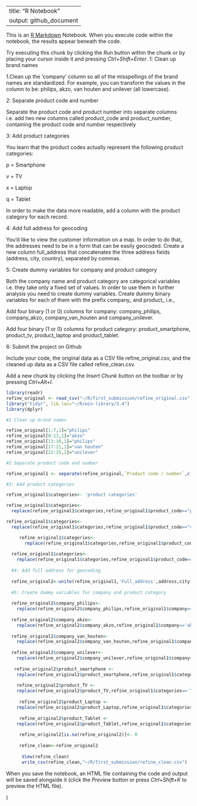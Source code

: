 

---
title: "R Notebook"
output: github_document
---

This is an [R Markdown](http://rmarkdown.rstudio.com) Notebook. When you execute code within the notebook, the results appear beneath the code. 

Try executing this chunk by clicking the *Run* button within the chunk or by placing your cursor inside it and pressing *Ctrl+Shift+Enter*. 
1: Clean up brand names



1.Clean up the 'company' column so all of the misspellings of the brand names are standardized. For example, you can transform the values in the column to be: philips, akzo, van houten and unilever (all lowercase).

2: Separate product code and number

Separate the product code and product number into separate columns i.e. add two new columns called product_code and product_number, containing the product code and number respectively

3: Add product categories

You learn that the product codes actually represent the following product categories:

p = Smartphone

v = TV

x = Laptop

q = Tablet

In order to make the data more readable, add a column with the product category for each record.

4: Add full address for geocoding

You'd like to view the customer information on a map. In order to do that, the addresses need to be in a form that can be easily geocoded. Create a new column full_address that concatenates the three address fields (address, city, country), separated by commas.

5: Create dummy variables for company and product category

Both the company name and product category are categorical variables i.e. they take only a fixed set of values. In order to use them in further analysis you need to create dummy variables. Create dummy binary variables for each of them with the prefix company_ and product_ i.e.,

Add four binary (1 or 0) columns for company: company_philips, company_akzo, company_van_houten and company_unilever.

Add four binary (1 or 0) columns for product category: product_smartphone, product_tv, product_laptop and product_tablet.

6: Submit the project on Github

Include your code, the original data as a CSV file refine_original.csv, and the cleaned up data as a CSV file called refine_clean.csv.


Add a new chunk by clicking the *Insert Chunk* button on the toolbar or by pressing *Ctrl+Alt+I*.
```{r}
library(readr)
refine_original <- read_csv("~/R/first_submission/refine_original.csv")
library("tidyr", lib.loc="~/R/win-library/3.4")
library(dplyr)

#1 Clean up brand names

refine_original[1:7,1]="philips"
refine_original[8:13,1]="akzo"
refine_original[13:16,1]="philips"
refine_original[17:21,1]="van houten"
refine_original[22:25,1]="unilever"

#2 Separate product code and number

refine_original1 <- separate(refine_original,`Product code / number`,c('product_code','product_number'), sep="-")

#3: Add product categories

refine_original1$categories<- 'product categories'

refine_original1$categories<-
  replace(refine_original1$categories,refine_original1$product_code=="p","smartphone")

refine_original1$categories<-
  replace(refine_original1$categories,refine_original1$product_code=="v","TV")

     refine_original1$categories<-
       replace(refine_original1$categories,refine_original1$product_code=="x","Laptop")
     
  refine_original1$categories<-
    replace(refine_original1$categories,refine_original1$product_code=="q","Tablet")
  
  #4: Add full address for geocoding
   
  refine_original2<-unite(refine_original1,'Full_address',address,city,country,sep = ',')
  
  #5: Create dummy variables for company and product category
  
  refine_original2$company_philips<- 
    replace(refine_original2$company_philips,refine_original1$company=='philips',1)
  
  refine_original2$company_akzo<- 
    replace(refine_original2$company_akzo,refine_original1$company=='akzo',1)
  
  refine_original2$company_van_houten<- 
    replace(refine_original2$company_van_houten,refine_original1$company=='van houten',1)
  
  refine_original2$company_unilever<- 
    replace(refine_original2$company_unilever,refine_original1$company=='unilever',1)
  
   refine_original2$product_smartphone <- 
    replace(refine_original2$product_smartphone,refine_original1$categories=='smartphone',1)
   
    refine_original2$product_TV <- 
    replace(refine_original2$product_TV,refine_original1$categories=='TV',1)
    
     refine_original2$product_Laptop <- 
    replace(refine_original2$product_Laptop,refine_original1$categories=='Laptop',1)
     
     refine_original2$product_Tablet <- 
    replace(refine_original2$product_Tablet,refine_original1$categories=='Tablet',1)
     
     refine_original2[is.na(refine_original2)]<- 0
     
     refine_clean<-refine_original2
   
      View(refine_clean) 
      write_csv(refine_clean,"~/R/first_submission/refine_clean.csv")
```

When you save the notebook, an HTML file containing the code and output will be saved alongside it (click the *Preview* button or press *Ctrl+Shift+K* to preview the HTML file).




)

